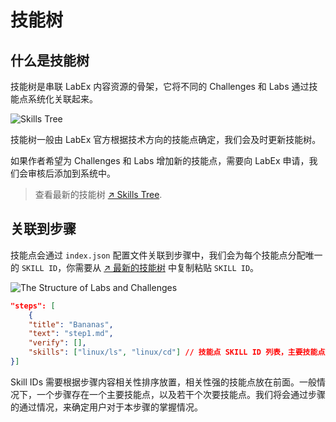 # 技能树

## 什么是技能树

技能树是串联 LabEx 内容资源的骨架，它将不同的 Challenges 和 Labs 通过技能点系统化关联起来。

![Skills Tree](.github/assets/skill-tree.png)

技能树一般由 LabEx 官方根据技术方向的技能点确定，我们会及时更新技能树。

如果作者希望为 Challenges 和 Labs 增加新的技能点，需要向 LabEx 申请，我们会审核后添加到系统中。

> 查看最新的技能树 [↗ Skills Tree](https://labex-dev.feishu.cn/base/bascnNz4Nqjqgqm1Nm5AYke6xxb).

## 关联到步骤

技能点会通过 `index.json` 配置文件关联到步骤中，我们会为每个技能点分配唯一的 `SKILL ID`，你需要从 [↗ 最新的技能树](https://labex-dev.feishu.cn/base/bascnNz4Nqjqgqm1Nm5AYke6xxb) 中复制粘贴 `SKILL ID`。

![The Structure of Labs and Challenges](.github/assets/basic-resource-structure.png)

```json copy
"steps": [
    {
    "title": "Bananas",
    "text": "step1.md",
    "verify": [],
    "skills": ["linux/ls", "linux/cd"] // 技能点 SKILL ID 列表，主要技能点放前面
}]
```


<Callout type="info">
  Skill IDs
  需要根据步骤内容相关性排序放置，相关性强的技能点放在前面。一般情况下，一个步骤存在一个主要技能点，以及若干个次要技能点。我们将会通过步骤的通过情况，来确定用户对于本步骤的掌握情况。
</Callout>
